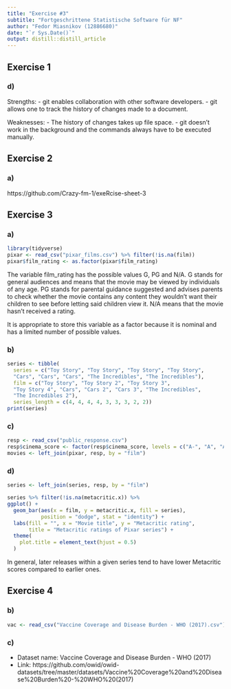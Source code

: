 ```yaml
---
title: "Exercise #3"
subtitle: "Fortgeschrittene Statistische Software für NF"
author: "Fedor Miasnikov (12886680)"
date: "`r Sys.Date()`"
output: distill::distill_article
---
```


## Exercise 1

### d)

Strengths:
- git enables collaboration with other software developers.
- git allows one to track the history of changes made to a document.

Weaknesses:
- The history of changes takes up file space.
- git doesn't work in the background and the commands always have to be executed manually.

## Exercise 2

### a)

https://github.com/Crazy-fm-1/exeRcise-sheet-3

## Exercise 3

### a)

```r
library(tidyverse)
pixar <- read_csv("pixar_films.csv") %>% filter(!is.na(film))
pixar$film_rating <- as.factor(pixar$film_rating)
```

The variable film_rating has the possible values G, PG and N/A. G stands for general audiences and means that the movie may be viewed by individuals of any age. PG stands for parental guidance suggested and advises parents to check whether the movie contains any content they wouldn't want their children to see before letting said children view it. N/A means that the movie hasn't received a rating.

It is appropriate to store this variable as a factor because it is nominal and has a limited number of possible values.

### b)

```r
series <- tibble(
  series = c("Toy Story", "Toy Story", "Toy Story", "Toy Story",
  "Cars", "Cars", "Cars", "The Incredibles", "The Incredibles"),
  film = c("Toy Story", "Toy Story 2", "Toy Story 3",
  "Toy Story 4", "Cars", "Cars 2", "Cars 3", "The Incredibles",
  "The Incredibles 2"),
  series_length = c(4, 4, 4, 4, 3, 3, 3, 2, 2))
print(series)
```

### c)

```r
resp <- read_csv("public_response.csv")
resp$cinema_score <- factor(resp$cinema_score, levels = c("A-", "A", "A+"))
movies <- left_join(pixar, resp, by = "film")
```

### d)

```r
series <- left_join(series, resp, by = "film")

series %>% filter(!is.na(metacritic.x)) %>%
ggplot() +
  geom_bar(aes(x = film, y = metacritic.x, fill = series),
           position = "dodge", stat = "identity") +
  labs(fill = "", x = "Movie title", y = "Metacritic rating",
       title = "Metacritic ratings of Pixar series") +
  theme(
    plot.title = element_text(hjust = 0.5)
  )
```

In general, later releases within a given series tend to have lower Metacritic scores compared to earlier ones.

## Exercise 4

### b)

```r
vac <- read_csv("Vaccine Coverage and Disease Burden - WHO (2017).csv")
```

### c)

- Dataset name: Vaccine Coverage and Disease Burden - WHO (2017)
- Link: https://github.com/owid/owid-datasets/tree/master/datasets/Vaccine%20Coverage%20and%20Disease%20Burden%20-%20WHO%20(2017)